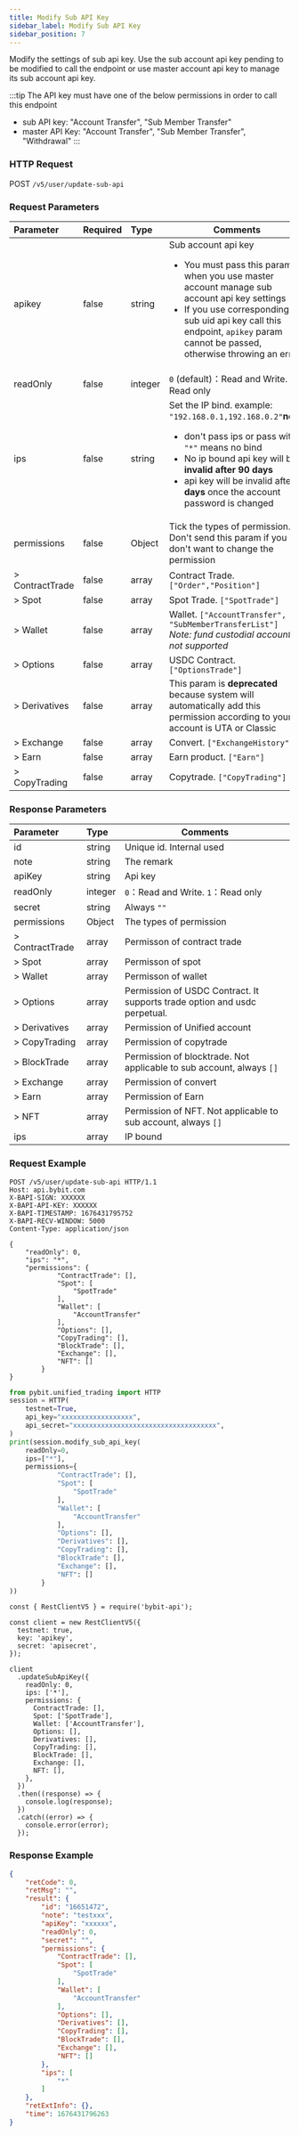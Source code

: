 ```yaml
---
title: Modify Sub API Key
sidebar_label: Modify Sub API Key
sidebar_position: 7
---
```

Modify the settings of sub api key. Use the sub account api key pending to be modified to call the endpoint or use master
account api key to manage its sub account api key.

:::tip
The API key must have one of the below permissions in order to call this endpoint
* sub API key: "Account Transfer", "Sub Member Transfer"
* master API Key: "Account Transfer", "Sub Member Transfer", "Withdrawal"
:::

### HTTP Request
POST `/v5/user/update-sub-api`

### Request Parameters
| Parameter | Required | Type | Comments|
|:----- |:-------|:-----|------ |
|apikey |false |string |Sub account api key <ul><li>You must pass this param when you use master account manage sub account api key settings</li><li>If you use corresponding sub uid api key call this endpoint, `apikey` param cannot be passed, otherwise throwing an error</li></ul> |
|readOnly |false |integer |`0` (default)：Read and Write. `1`：Read only |
|ips |false |string |Set the IP bind. example: `"192.168.0.1,192.168.0.2"`<b>note:</b><ul><li>don't pass ips or pass with `"*"` means no bind</li><li>No ip bound api key will be <b>invalid after 90 days</b></li><li>api key will be invalid after <b>7 days</b> once the account password is changed</li></ul>|
|permissions |false |Object |Tick the types of permission. Don't send this param if you don't want to change the permission|
|> ContractTrade |false |array |Contract Trade. `["Order","Position"]` |
|> Spot |false |array |Spot Trade. `["SpotTrade"]` |
|> Wallet |false |array |Wallet. `["AccountTransfer", "SubMemberTransferList"]`<br/>_Note: fund custodial account is not supported_|
|> Options |false |array |USDC Contract. `["OptionsTrade"]`|
|> Derivatives |false |array |This param is **deprecated** because system will automatically add this permission according to your account is UTA or Classic |
|> Exchange |false |array |Convert. `["ExchangeHistory"]` |
|> Earn |false |array |Earn product. `["Earn"]` |
|> CopyTrading |false |array |Copytrade. `["CopyTrading"]`|

### Response Parameters
| Parameter | Type | Comments|
|:----- |:-----|----- |
|id |string |Unique id. Internal used|
|note |string |The remark |
|apiKey |string |Api key |
|readOnly |integer |`0`：Read and Write. `1`：Read only |
|secret |string |Always `""` |
|permissions |Object |The types of permission |
|> ContractTrade |array |Permisson of contract trade |
|> Spot |array |Permisson of spot |
|> Wallet |array |Permisson of wallet |
|> Options |array |Permission of USDC Contract. It supports trade option and usdc perpetual. |
|> Derivatives |array |Permission of Unified account |
|> CopyTrading |array |Permission of copytrade|
|> BlockTrade |array |Permission of blocktrade. Not applicable to sub account, always `[]`|
|> Exchange |array |Permission of convert |
|> Earn |array |Permission of Earn |
|> NFT |array |Permission of NFT. Not applicable to sub account, always `[]` |
|ips |array |IP bound|

### Request Example

<Tabs groupId="programming-languages">
<TabItem value="http" label="HTTP">

```http
POST /v5/user/update-sub-api HTTP/1.1
Host: api.bybit.com
X-BAPI-SIGN: XXXXXX
X-BAPI-API-KEY: XXXXXX
X-BAPI-TIMESTAMP: 1676431795752
X-BAPI-RECV-WINDOW: 5000
Content-Type: application/json

{
    "readOnly": 0,
    "ips": "*",
    "permissions": {
            "ContractTrade": [],
            "Spot": [
                "SpotTrade"
            ],
            "Wallet": [
                "AccountTransfer"
            ],
            "Options": [],
            "CopyTrading": [],
            "BlockTrade": [],
            "Exchange": [],
            "NFT": []
        }
}
```

</TabItem>
<TabItem value="python" label="Python">

```python
from pybit.unified_trading import HTTP
session = HTTP(
    testnet=True,
    api_key="xxxxxxxxxxxxxxxxxx",
    api_secret="xxxxxxxxxxxxxxxxxxxxxxxxxxxxxxxxxxxx",
)
print(session.modify_sub_api_key(
    readOnly=0,
    ips=["*"],
    permissions={
            "ContractTrade": [],
            "Spot": [
                "SpotTrade"
            ],
            "Wallet": [
                "AccountTransfer"
            ],
            "Options": [],
            "Derivatives": [],
            "CopyTrading": [],
            "BlockTrade": [],
            "Exchange": [],
            "NFT": []
        }
))
```

</TabItem>

<TabItem value="Node" label="Node.js">

```n4js
const { RestClientV5 } = require('bybit-api');

const client = new RestClientV5({
  testnet: true,
  key: 'apikey',
  secret: 'apisecret',
});

client
  .updateSubApiKey({
    readOnly: 0,
    ips: ['*'],
    permissions: {
      ContractTrade: [],
      Spot: ['SpotTrade'],
      Wallet: ['AccountTransfer'],
      Options: [],
      Derivatives: [],
      CopyTrading: [],
      BlockTrade: [],
      Exchange: [],
      NFT: [],
    },
  })
  .then((response) => {
    console.log(response);
  })
  .catch((error) => {
    console.error(error);
  });
```

</TabItem>
</Tabs>

### Response Example

```json
{
    "retCode": 0,
    "retMsg": "",
    "result": {
        "id": "16651472",
        "note": "testxxx",
        "apiKey": "xxxxxx",
        "readOnly": 0,
        "secret": "",
        "permissions": {
            "ContractTrade": [],
            "Spot": [
                "SpotTrade"
            ],
            "Wallet": [
                "AccountTransfer"
            ],
            "Options": [],
            "Derivatives": [],
            "CopyTrading": [],
            "BlockTrade": [],
            "Exchange": [],
            "NFT": []
        },
        "ips": [
            "*"
        ]
    },
    "retExtInfo": {},
    "time": 1676431796263
}
```
